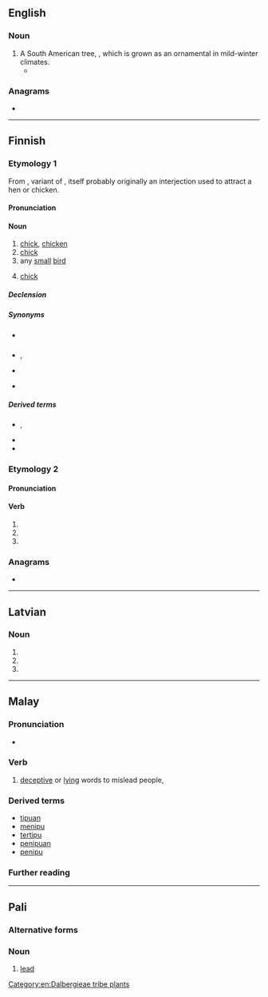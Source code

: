 ==English==

===Noun===
{{en-noun}}

# A South American tree, {{taxlink|Tipuana tipu|species}}, which is grown as an ornamental in mild-winter climates.
#* {{quote-journal|en|work=Los Angeles Magazine| month=October| year=2003| page=54| volume=48| issue=10|passage=A '''tipu''' tree serves as an umbrella, while an Indonesian door on the wall carries the ethnic motif and an iron table and chairs keep it modern.}}

===Anagrams===
* {{anagrams|en|a=iptu|Tupi|ptui}}

[[Category:en:Dalbergieae tribe plants]]

----

==Finnish==

===Etymology 1===
From {{inh|fi|fiu-fin-pro||*tipu}}, variant of {{m|fiu-fin-pro|*tipa}}, itself probably originally an interjection used to attract a hen or chicken.

====Pronunciation====
{{fi-p}}

====Noun====
{{fi-noun}}

# [[chick]], [[chicken]] {{gloss|very young chick of hen, when still yellow with its natal down}}
# [[chick]] {{gloss|young of bird}}
# any [[small]] [[bird]]
# {{lb|fi|colloquial}} [[chick]] {{gloss|attractive young woman}}

=====Declension=====
{{fi-decl-valo|tip|||u|a}}

=====Synonyms=====
* {{sense|chicken}} {{l|fi|kananpoika}}
* {{sense|bird's young}} {{l|fi|linnunpoika}}, {{l|fi|linnunpoikanen}}
* {{sense|small bird}} {{l|fi|pikkulintu}}
* {{sense|attractive woman}} {{l|fi|kaunotar}}

=====Derived terms=====
* {{l|fi|tipula}}, {{l|fi|Tipula}}
* {{l|fi|tipunen}}
* {{l|fi|tiputanssi}}

===Etymology 2===

====Pronunciation====
{{fi-p|*}}

====Verb====
{{head|fi|verb form}}

# {{fi-form of|tippua|mood=indicative|tense=present connegative}}
# {{fi-form of|tippua|pr=second-person|pl=singular|mood=imperative|tense=present}}
# {{fi-form of|tippua|pr=second-person|pl=singular|mood=imperative|tense=present connegative}}

===Anagrams===
* {{anagrams|fi|a=iptu|puit}}

----

==Latvian==

===Noun===
{{head|lv|noun form|g=m}}

# {{lv-inflection of|tips|acc|s}}
# {{lv-inflection of|tips|ins|s}}
# {{lv-inflection of|tips|gen|p}}

----

==Malay==

===Pronunciation===
*{{hyphenation|ms|ti|pu}}

===Verb===
{{ms-verb|verb}}
# [[deceptive]] or [[lying]] words to mislead people,

===Derived terms===
* [[tipuan]]
* [[menipu]]
* [[tertipu]]
* [[penipuan]]
* [[penipu]]

===Further reading===
{{R:PRPM}}

----

==Pali==

===Alternative forms===
{{pi-alt}}

===Noun===
{{pi-noun|n}}

# [[lead]] {{gloss|metal}}